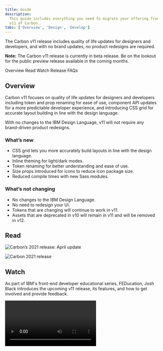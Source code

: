 ```yaml
---
title: Guide
description:
  This guide includes everything you need to migrate your offering from v10 to
  v11 of Carbon.
tabs: ['Overview', 'Design', 'Develop']
---
```


<PageDescription>

The Carbon v11 release includes quality of life updates for designers and
developers, and with no brand updates, no product redesigns are required.

</PageDescription>

<InlineNotification>

**Note:** The Carbon v11 release is currently in beta release. Be on the lookout
for the public preview release available in the coming months.

</InlineNotification>

<AnchorLinks>

<AnchorLink>Overview</AnchorLink>
<AnchorLink>Read</AnchorLink>
<AnchorLink>Watch</AnchorLink>
<AnchorLink>Release FAQs</AnchorLink>

</AnchorLinks>

## Overview

Carbon v11 focuses on quality of life updates for designers and developers
including token and prop renaming for ease of use, component API updates for a
more predictable developer experience, and introducing CSS grid for accurate
layout building in line with the design language.

With no changes to the IBM Design Language, v11 will not require any
brand-driven product redesigns.

### What’s new

- CSS grid lets you more accurately build layouts in line with the design
  language.
- Inline theming for light/dark modes.
- Token renaming for better understanding and ease of use.
- Size props introduced for icons to reduce icon package size.
- Reduced compile times with new Sass modules.

### What’s not changing

- No changes to the IBM Design Language.
- No need to redesign your UI.
- Tokens that are changing will continue to work in v11.
- Assets that are deprecated in v10 will remain in v11 and will be removed in
  v12.

## Read

<Row>
<Column colLg={4} colMd={4} noGutterMdLeft>
<ArticleCard
    title="Carbon’s 2021 release: April update"
    author="Josh Black"
    date="April 22, 2021"
    href="https://medium.com/carbondesign/carbons-2021-release-april-update-9d23242b3dea"
    >

![Carbon’s 2021 release: April update](images/carbon_2021-april-update.png)

</ArticleCard>
</Column>
<Column colLg={4} colMd={4} noGutterMdLeft>
<ArticleCard
    title="What’s coming to Carbon in 2021"
    author="Josh Black"
    date="November 12, 2020"
    href="https://medium.com/carbondesign/whats-coming-to-carbon-in-2021-39a4c7d1762a"
    >

![Carbon 2021 release](images/carbon_2021.png)

</ArticleCard>
</Column>
</Row>

## Watch

As part of IBM's front-end developer educational series, FEDucation, Josh Black
introduces the upcoming v11 release, its features, and how to get involved and
provide feedback.

<Video title="Carbon v11 video" vimeoId="567122059" />

## Release FAQs

### What are the benefits of Carbon v11 for me as a designer?

- Token names have been updated for easier application. Names are more logical
  and easier to apply without always having to refer to a guide.

- Nothing visually has changed in any of the components, and so no redesign work
  is required.

### What are the benefits of Carbon v11 for me as a developer?

- CSS grid provides easier implementation of layouts, support for sub-grid, and
  other features that come along with this new technology.

- CSS custom properties for theming (light mode / dark mode).

- A 90% reduction in compile times for most projects with the update to Sass
  architecture.

- Quality of life updates such as:

  - Consistent component API across the board.
  - Improvements to Sass structure for getting started and productive use
    experiences.

- New components:
  - Cover a wider variety of use-cases in your product with some of our new
    components.
  - Easily build our more accessible experiences with our accessibility
    component primitives.

### What are the benefits to my product’s customers?

- Light/dark mode support.
- Faster time to develop new features.
- New components added that can be used instead of being newly developed.
- Accessibility primitives to help build more accessible experiences as early as
  possible to the development process.
- Faster load times due to smaller bundle sizes.

### Do I need to update right away? If not, when will we need to update?

- Carbon v11 includes functionality that may be a motivator for migration, but
  teams can migrate to v11 when they have the bandwidth.

- Teams that are using v10 today can continue to stay on v10 and everything that
  is implemented will continue to work.

### What will the Carbon team be supporting for v10?

- No new functionality will be introduced in v10 after the v11 release.

- We will continue to address high impact bugs that come up for the v10 release
  after the v11 release.

- We will continue to accept any contributions that look to address issues in
  the v10 release if we are unable to get to them in time for your product
  roadmap.

### What is the rule for supporting deprecated assets?

- Assets that were deprecated from v9 to v10 will be removed in v11.

- Assets that are deprecated in v10 will remain in v11 and will be removed in
  v12. While the timeline of v12 has not been set, the team’s intent is for
  major versions to be at minimum 12 months apart.

### Will I need to redesign my product?

- Visually, nothing is changing.

- There are system-side changes that will require changes to design specs and
  code, like the token names update and inline theming.

- Token names are largely a 1:1 update and very few tokens are keeping their v10
  name. This means color tokens will have to be updated across assets.

- We are hoping to be able to provide a script that can make these changes on
  the code side automatically, however this has not been built or tested yet.

### Why rename things instead of leaving things as they are?

- Making these updates now creates a better system user experience and it sets
  us up for growth and scale so new tokens can fit into the set more easily.

- The new names imply the usage and so will be much easier to apply. For
  example, `text-03` will be `text-placeholder`.

### How big is the effort to migrate current Sketch designs to the v11 Sketch kit?

- The Carbon Sketch files will automatically update to v11. Connected styles and
  symbols will automatically receive the v11 updates once the library update is
  accepted by the users in each design file.

- If you’re not ready to update to v11, you can stop accepting library updates
  to that file until you are ready.

- Sketch files for v10 will be available in the GitHub archive but will no
  longer be an attached library. There is no way to properly version Sketch
  Cloud files. There is only the latest version.

- The effort to update local/PAL assets depends on the structure of files. If
  you are using the Carbon layer styles then the update will be automatic. If
  you’re using hard values and just specing the token names, then you will need
  to update your specs.

- Read the
  [Sketch documentation](https://www.sketch.com/docs/libraries/#updating-library-components)
  for more details.

### How big is the expected effort to migrate code to v11?

- The Carbon team is providing an upgrade experience to automate as much of the
  migration process as possible.

- A lot of the changes made will be name-based.

- Some changes with components will require updating to the new component API.

- Teams will need to update their Sass dependency since `node-sass` has been
  deprecated. They will also need to update how they bring in Carbon. For
  details about what can be done now, see our
  [April update Medium article](https://medium.com/carbondesign/carbons-2021-release-april-update-9d23242b3dea).

